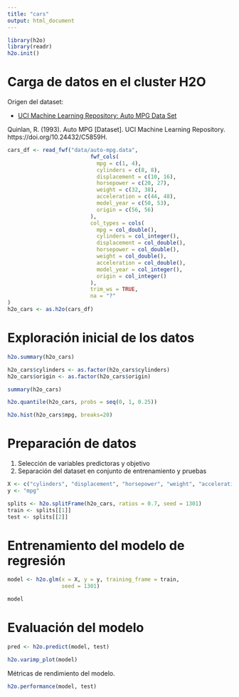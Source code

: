 ```yaml
---
title: "cars"
output: html_document
---
```


```r
library(h2o)
library(readr)
h2o.init()
```

# Carga de datos en el cluster H2O

Origen del dataset:

- [UCI Machine Learning Repository: Auto MPG Data Set](https://archive.ics.uci.edu/ml/datasets/auto+mpg)

Quinlan, R. (1993). Auto MPG [Dataset]. UCI Machine Learning Repository. https://doi.org/10.24432/C5859H.



```r
cars_df <- read_fwf("data/auto-mpg.data",
                          fwf_cols(
                            mpg = c(1, 4),
                            cylinders = c(8, 8),
                            displacement = c(10, 16),
                            horsepower = c(20, 27),
                            weight = c(32, 38),
                            acceleration = c(44, 48),
                            model_year = c(50, 53),
                            origin = c(56, 56)
                          ),
                          col_types = cols(
                            mpg = col_double(),
                            cylinders = col_integer(),
                            displacement = col_double(),
                            horsepower = col_double(),
                            weight = col_double(),
                            acceleration = col_double(),
                            model_year = col_integer(),
                            origin = col_integer()
                          ),
                          trim_ws = TRUE,
                          na = "?"
)
h2o_cars <- as.h2o(cars_df)
```

# Exploración inicial de los datos

```r
h2o.summary(h2o_cars)
```
```r
h2o_cars$cylinders <- as.factor(h2o_cars$cylinders)
h2o_cars$origin <- as.factor(h2o_cars$origin)
```

```r
summary(h2o_cars)
```

```r
h2o.quantile(h2o_cars, probs = seq(0, 1, 0.25))
```
```r
h2o.hist(h2o_cars$mpg, breaks=20)
```



# Preparación de datos

 1. Selección de variables predictoras y objetivo
 2. Separación del dataset en conjunto de entrenamiento y pruebas

```r
X <- c("cylinders", "displacement", "horsepower", "weight", "acceleration", "model_year", "origin")
y <- "mpg"
```

```r
splits <- h2o.splitFrame(h2o_cars, ratios = 0.7, seed = 1301)
train <- splits[[1]]
test <- splits[[2]]
```

# Entrenamiento del modelo de regresión

```r
model <- h2o.glm(x = X, y = y, training_frame = train, 
                 seed = 1301)
```

```r
model
```
# Evaluación del modelo

```r
pred <- h2o.predict(model, test)
```

```r
h2o.varimp_plot(model)
```
Métricas de rendimiento del modelo.

```r
h2o.performance(model, test)
```


